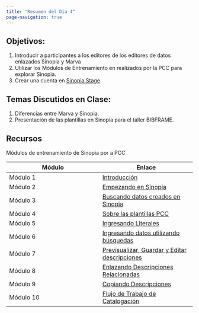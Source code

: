```yaml
---
title: "Resumen del Día 4"
page-navigation: true
---
```


## Objetivos: 

1. Introducir a participantes a los editores de los editores de datos enlazados Sinopia y Marva   
2. Utilizar los Módulos de Entrenamiento en realizados por la PCC para explorar Sinopia.
3. Crear una cuenta en [Sinopia Stage](https://stage.sinopia.io/) 

## Temas Discutidos en Clase:

1. Diferencias entre Marva y Sinopia. 
2. Presentación de las plantillas en Sinopia para el taller BIBFRAME.


## Recursos

Módulos de entrenamiento de Sinopia por a PCC

| Módulo | Enlace |
| ---    |   ---  |
| Módulo 1 | <a href="../presentaciones/pdf/Modulo_1_Introduccion_es_2024.pdf" target="_blank">Introducción</a>|
| Módulo 2 | <a href="../presentaciones/pdf/Modulo_2_Empezando_Sinopia_es_2024.pdf" target="_blank">Empezando en Sinopia</a>|
| Módulo 3 | <a href="../presentaciones/pdf/Modulo_3_Busquedas_es_2024.pdf" target="_blank">Buscando datos creados en Sinopia</a>|
| Módulo 4 | <a href="../presentaciones/pdf/Modulo_4_Plantillas_es_2024.pdf" target="_blank">Sobre las plantillas PCC</a>|
| Módulo 5 | <a href="../presentaciones/pdf/Modulo_5_Literales_es_2024.pdf" target="_blank">Ingresando Literales</a>|
| Módulo 6 | <a href="../presentaciones/pdf/Modulo_6_Lookups_es_2024.pdf" target="_blank">Ingresando datos utilizando búsquedas</a> |
| Módulo 7 | <a href="../presentaciones/pdf/Modulo_7_Vizualizar_Cambiar_Grabar_es_2024.pdf" target="_blank">Previsualizar, Guardar y Editar descripciones</a> |
| Módulo 8 | <a href="../presentaciones/pdf/Modulo_8_Enlazando_Descripciones_es_2024.pdf" target="_blank">Enlazando Descripciones Relacionadas</a> |
| Módulo 9 | <a href="../presentaciones/pdf/Modulo_9_Copiando_descripciones_2024.pdf" target="_blank">Copiando Descripciones</a> |
| Módulo 10 | <a href="../presentaciones/pdf/Modulo_10_Flujo_Trabajo_es_2024.pdf" target="_blank">Flujo de Trabajo de Catalogación</a> |
